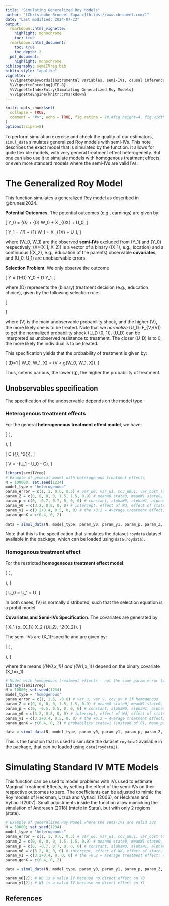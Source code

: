 ```yaml
---
title: "Simulating Generalized Roy Models"
author: "[Christophe Bruneel-Zupanc](https://www.cbruneel.com/)"
date: "Last modified: 2024-07-22"
output:
  rmarkdown::html_vignette:
    highlight: monochrome
    toc: true
  rmarkdown::html_document:
    toc: true
    toc_depth: 2
  pdf_document:
    highlight: monochrome
bibliography: semiIVreg.bib
biblio-style: "apalike"
vignette: >
  %\VignetteKeywords{instrumental variables, semi-IVs, causal inference}
  %\VignetteEncoding{UTF-8}
  %\VignetteIndexEntry{Simulating Generalized Roy Models}
  %\VignetteEngine{knitr::rmarkdown}
---
```


```r
knitr::opts_chunk$set(
  collapse = TRUE,
  comment = "#>", echo = TRUE, fig.retina = 2#,#fig.height=4, fig.width=5, fig.align='center'
)
options(scipen=8)
```


To perform simulation exercise and check the quality of our estimators, `simul_data` simulates generalized Roy models with semi-IVs. This note describes the exact model that is simulated by the function. It allows for quite flexible models, with very general treatment effect heterogeneity. But one can also use it to simulate models with homogenous treatment effects, or even more standard models where the semi-IVs are valid IVs. 


# The Generalized Roy Model

This function simulates a generalized Roy model as described in @bruneel2024.

**Potential Outcomes**. The potential outcomes (e.g., earnings) are given by:

\[
Y_0 = \delta_{0} + \beta_{0} W_0 + X \beta_{0X} + U_0,
\]

\[
Y_1 = \delta_{1} + \beta_{1} W_1 + X \beta_{1X} + U_1,
\]

where \(W_0, W_1\) are the observed **semi-IVs** excluded from \(Y_1\) and \(Y_0\) respectively, \(X=(X_1, X_2)\) is a vector of a binary (\(X_1\), e.g., location) and a continuous (\(X_2\), e.g., education of the parents) observable **covariates**, and \(U_0, U_1\) are unobservable errors.

**Selection Problem**. We only observe the outcome

\[
Y = (1-D) Y_0 + D Y_1.
\]

where \(D\) represents the (binary) treatment decision (e.g., education choice), given by the following selection rule:

\[
\begin{aligned}
D^* &= g(W_0, W_1, X) - V \\
&= - ( \alpha + \alpha_0 W_0 + \alpha_1 W_1 + \alpha_2 W_0 \times W_1 + \alpha_{X_1} X_1 + \alpha_{X_2} X_2) - V, \\
\text{ with } \quad D &= \mathbb{I}(D^* > 0),
\end{aligned}
\]

where \(V\) is the main unobservable probability shock, and the higher \(V\), the more likely one is to be treated. Note that we *normalize* \(U_D=F_{V}(V)\) to get the normalized probability shock \(U_D \sim \mathcal{U}(0, 1)\). \(U_D\) can be interpreted as unobserved resistance to treatment. The closer \(U_D\) is to 0, the more likely the individual is to be treated.

This specification yields that the probability of treatment is given by:

\[
\textrm{Pr}(D=1 | W_0, W_1, X) = \textrm{Pr}(V < g(W_0, W_1, X)).
\]

Thus, ceteris paribus, the lower \(g\), the higher the probability of treatment.



## Unobservables specification

The specification of the unobservable depends on the model type.

### Heterogenous treatment effects
For the general **heterogeneous treatment effect model**, we have:

\[
\begin{pmatrix}
U_0 \\
U_1
\end{pmatrix}
\sim \mathcal{N}\left(
\begin{pmatrix}
0 \\
0
\end{pmatrix},
\begin{pmatrix}
\sigma^2_{U0} & \sigma_{U0U1} \\
\sigma_{U0U1} & \sigma^2_{U1}
\end{pmatrix}
\right),
\]

\[
C \sim \mathcal{N}(\mu_{\text{cost}}, \sigma^2_{\text{cost}}),
\]

\[
V = -(U_1 - U_0 - C).
\]




```r
library(semiIVreg)
# Example of general model with heterogenous treatment effects
N = 100000; set.seed(1234)
model_type = "heterogenous"
param_error = c(1, 1, 0.6, 0.5) # var_u0, var_u1, cov_u0u1, var_cost (the mean cost = constant in D*) # if heterogenous
param_Z = c(0, 0, 0, 0, 1.5, 1.5, 0.9) # meanW0 state0, meanW1 state0, meanW0 state1, meanW1 state1, varW0, varW1, covW0W1
param_p = c(0, -0.7, 0.7, 0, 0, 0) # constant, alphaW0, alphaW1, alphaW0W1, effect of state, effect of parent educ
param_y0 = c(3.2, 0.8, 0, 0) # intercept, effect of Wd, effect of state, effect of parent educ;
param_y1 = c(3.2+0.4, 0.5, 0, 0) # the +0.2 = Average treatment effect; effect of W1, effect of state, effect of parent educ;
param_genX = c(0.4, 0, 2)

data = simul_data(N, model_type, param_y0, param_y1, param_p, param_Z, param_genX, param_error)
```

Note that this is the specification that simulates the dataset `roydata` dataset available in the package, which can be loaded using `data(roydata)`.





### Homogenous treatment effect

For the restricted **homogeneous treatment effect model**:

\[
\begin{pmatrix}
U \\
V
\end{pmatrix}
\sim \mathcal{N}\left(
\begin{pmatrix}
0 \\
\mu_{V}
\end{pmatrix},
\begin{pmatrix}
\sigma^2_{U} & \sigma_{UV} \\
\sigma_{UV} & \sigma^2_{V}
\end{pmatrix}
\right),
\]

\[
U_0 = U_1 = U.
\]

In both cases, \(V\) is normally distributed, such that the selection equation is a probit model.

**Covariates and Semi-IVs Specification**. The covariates are generated by

\[
X_1 \sim \text{Bernoulli}(p_{X_1}) \text{ and } X_2 \sim \mathcal{N}(\mu_{X_2}, \sigma^2_{X_2}).
\]

The semi-IVs are \(X_1\)-specific and are given by:

\[
\begin{pmatrix}
W_0 \\
W_1
\end{pmatrix}
\sim \mathcal{N}\left(
\begin{pmatrix}
\mu_{W0,x_1} \\
\mu_{W1,x_1}
\end{pmatrix},
\begin{pmatrix}
\sigma^2_{W0} & \sigma_{W0W1} \\
\sigma_{W0W1} & \sigma^2_{W1}
\end{pmatrix}
\right),
\]

where the means \(\mu_{W0,x_1}\) and \(\mu_{W1,x_1}\) depend on the binary covariate \(X_1=x_1\).



```r
# Model with homogenous treatment effects - not the same param_error to specify. 
library(semiIVreg)
N = 10000; set.seed(1234)
model_type = "homogenous"
param_error = c(1, 1.5, -0.6) # var_u, var_v, cov_uv # if homogenous
param_Z = c(0, 0, 0, 0, 1.5, 1.5, 0.9) # meanW0 state0, meanW1 state0, meanW0 state1, meanW1 state1, varW0, varW1, covW0W1
param_p = c(0, -0.5, 0.5, 0, 0, 0) # constant, alphaW0, alphaW1, alphaW0W1, effect of state, effect of parent educ
param_y0 = c(3.2, 0.8, 0, 0) # intercept, effect of Wd, effect of state, effect of parent educ;
param_y1 = c(3.2+0.4, 0.5, 0, 0) # the +0.2 = Average treatment effect; effect of W1, effect of state, effect of parent educ;
param_genX = c(0.4, 0, 2) # probability state=1 (instead of 0), mean_parenteduc, sd_parenteduc (parenteduc drawn as continuous)

data = simul_data(N, model_type, param_y0, param_y1, param_p, param_Z, param_genX, param_error)
```

This is the function that is used to simulate the dataset `roydata2` available in the package, that can be loaded using `data(roydata2)`. 




# Simulating Standard IV MTE Models

This function can be used to model problems with IVs used to estimate Marginal Treatment Effects, by setting the effect of the semi-IVs on their respective outcomes to zero. The coefficients can be adjusted to mimic the Roy models of Heckman, Urzua and Vytlacil (2006), or Heckman and Vytlacil (2007). Small adjustments inside the function allow mimicking the simulation of Andresen (2018) (mtefe in Stata), but with only 2 regions (state).

```r
# Example of generalized Roy Model where the semi-IVs are valid IVs
N = 50000; set.seed(1234)
model_type = "heterogenous"
param_error = c(1, 1, 0.6, 0.5) # var_u0, var_u1, cov_u0u1, var_cost (the mean cost = constant in D*) # if heterogenous
param_Z = c(0, 0, 0, 0, 1.5, 1.5, 0.9) # meanW0 state0, meanW1 state0, meanW0 state1, meanW1 state1, varW0, varW1, covW0W1
param_p = c(0, -0.7, 0.7, 0, 0, 0) # constant, alphaW0, alphaW1, alphaW0W1, effect of state, effect of parent educ
param_y0 = c(3.2, 0, 0, 0) # intercept, effect of Wd, effect of state, effect of parent educ;
param_y1 = c(3.2+0.4, 0, 0, 0) # the +0.2 = Average treatment effect; effect of W1, effect of state, effect of parent educ;
param_genX = c(0.4, 0, 2)

data = simul_data(N, model_type, param_y0, param_y1, param_p, param_Z, param_genX, param_error)

param_y0[2]; # W0 is a valid IV because no direct effect on Y0
param_y1[2]; # W1 is a valid IV because no direct effect on Y1
```

## References


